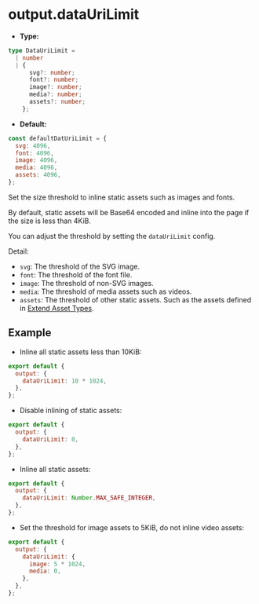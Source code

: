 # output.dataUriLimit

- **Type:**

```ts
type DataUriLimit =
  | number
  | {
      svg?: number;
      font?: number;
      image?: number;
      media?: number;
      assets?: number;
    };
```

- **Default:**

```js
const defaultDatUriLimit = {
  svg: 4096,
  font: 4096,
  image: 4096,
  media: 4096,
  assets: 4096,
};
```

Set the size threshold to inline static assets such as images and fonts.

By default, static assets will be Base64 encoded and inline into the page if the size is less than 4KiB.

You can adjust the threshold by setting the `dataUriLimit` config.

Detail:

- `svg`: The threshold of the SVG image.
- `font`: The threshold of the font file.
- `image`: The threshold of non-SVG images.
- `media`: The threshold of media assets such as videos.
- `assets`: The threshold of other static assets. Such as the assets defined in [Extend Asset Types](/guide/basic/static-assets#扩展静态资源类型).

## Example

- Inline all static assets less than 10KiB:

```js
export default {
  output: {
    dataUriLimit: 10 * 1024,
  },
};
```

- Disable inlining of static assets:

```js
export default {
  output: {
    dataUriLimit: 0,
  },
};
```

- Inline all static assets:

```js
export default {
  output: {
    dataUriLimit: Number.MAX_SAFE_INTEGER,
  },
};
```

- Set the threshold for image assets to 5KiB, do not inline video assets:

```js
export default {
  output: {
    dataUriLimit: {
      image: 5 * 1024,
      media: 0,
    },
  },
};
```
